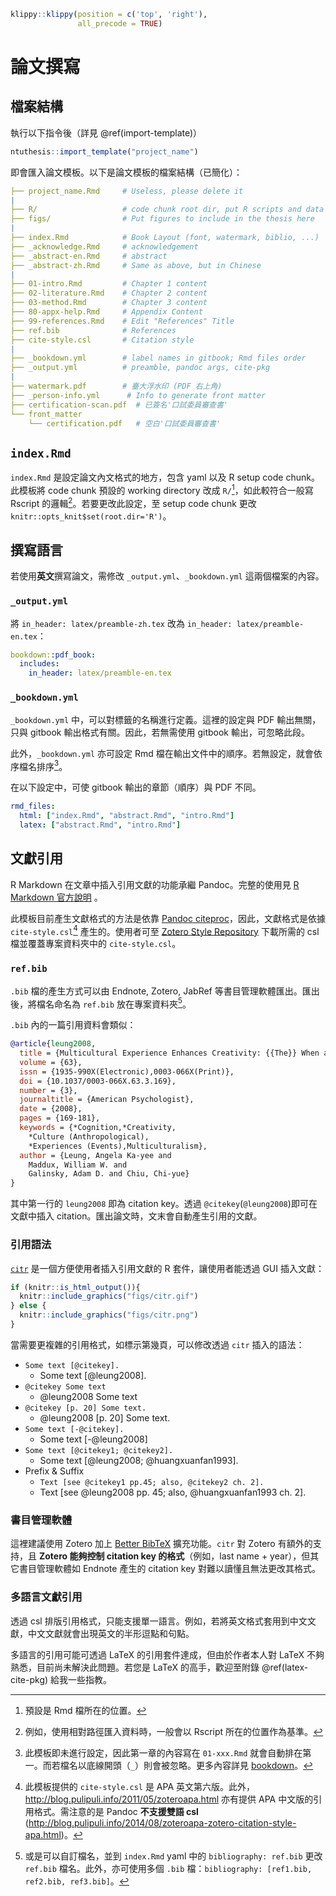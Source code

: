 ```r
klippy::klippy(position = c('top', 'right'),
               all_precode = TRUE)
```

# 論文撰寫 {#write-thesis}

## 檔案結構 {#dir-structure}

執行以下指令後（詳見 \@ref(import-template)）
```r
ntuthesis::import_template("project_name")
```

即會匯入論文模板。以下是論文模板的檔案結構（已簡化）：

```yaml
├── project_name.Rmd     # Useless, please delete it
|
├── R/                   # code chunk root dir, put R scripts and data here
├── figs/                # Put figures to include in the thesis here
|
├── index.Rmd            # Book Layout (font, watermark, biblio, ...)
├── _acknowledge.Rmd     # acknowledgement
├── _abstract-en.Rmd     # abstract
├── _abstract-zh.Rmd     # Same as above, but in Chinese
|
├── 01-intro.Rmd         # Chapter 1 content
├── 02-literature.Rmd    # Chapter 2 content
├── 03-method.Rmd        # Chapter 3 content
├── 80-appx-help.Rmd     # Appendix Content
├── 99-references.Rmd    # Edit "References" Title
├── ref.bib              # References
├── cite-style.csl       # Citation style
|
├── _bookdown.yml        # label names in gitbook; Rmd files order
├── _output.yml          # preamble, pandoc args, cite-pkg
|
├── watermark.pdf        # 臺大浮水印 (PDF 右上角)
├── _person-info.yml      # Info to generate front matter
├── certification-scan.pdf  # 已簽名'口試委員審查書'
└── front_matter
    └── certification.pdf   # 空白'口試委員審查書'
```

## `index.Rmd` {#index-rmd}

`index.Rmd` 是設定論文內文格式的地方，包含 yaml 以及 R setup code chunk。此模板將 code chunk 預設的 working directory 改成 `R/`[^code-root-dir]，如此較符合一般寫 Rscript 的邏輯[^relative-path]。若要更改此設定，至 setup code chunk 更改 `knitr::opts_knit$set(root.dir='R')`。

[^code-root-dir]: 預設是 Rmd 檔所在的位置。

[^relative-path]: 例如，使用相對路徑匯入資料時，一般會以 Rscript 所在的位置作為基準。

## 撰寫語言 {#write-lang}

若使用**英文**撰寫論文，需修改 `_output.yml`、`_bookdown.yml` 這兩個檔案的內容。

### `_output.yml`

將 `in_header: latex/preamble-zh.tex` 改為 `in_header: latex/preamble-en.tex`：

```yaml
bookdown::pdf_book:
  includes:
    in_header: latex/preamble-en.tex
```

### `_bookdown.yml`

`_bookdown.yml` 中，可以對標籤的名稱進行定義。這裡的設定與 PDF 輸出無關，只與 gitbook 輸出格式有關。因此，若無需使用 gitbook 輸出，可忽略此段。

此外，`_bookdown.yml` 亦可設定 Rmd 檔在輸出文件中的順序。若無設定，就會依序檔名排序[^order]。

在以下設定中，可使 gitbook 輸出的章節（順序）與 PDF 不同。
```yaml
rmd_files:
  html: ["index.Rmd", "abstract.Rmd", "intro.Rmd"]
  latex: ["abstract.Rmd", "intro.Rmd"]
```

[^order]: 此模板即未進行設定，因此第一章的內容寫在 `01-xxx.Rmd` 就會自動排在第一。而若檔名以底線開頭（`_`）則會被忽略。更多內容詳見 [bookdown](https://bookdown.org/yihui/bookdown/usage.html)。


## 文獻引用 {#bib-cite}

R Markdown 在文章中插入引用文獻的功能承繼 Pandoc。完整的使用見 [R Markdown 官方說明](https://rmarkdown.rstudio.com/authoring_bibliographies_and_citations.html) 。


此模板目前產生文獻格式的方法是依靠 [Pandoc citeproc](https://github.com/jgm/pandoc-citeproc)，因此，文獻格式是依據 `cite-style.csl`[^csl-ori] 產生的。使用者可至 [Zotero Style Repository](https://www.zotero.org/styles) 下載所需的 csl 檔並覆蓋專案資料夾中的 `cite-style.csl`。

[^csl-ori]: 此模板提供的 `cite-style.csl` 是 APA 英文第六版。此外，<http://blog.pulipuli.info/2011/05/zoteroapa.html> 亦有提供 APA 中文版的引用格式。需注意的是 Pandoc **不支援雙語 csl** (<http://blog.pulipuli.info/2014/08/zoteroapa-zotero-citation-style-apa.html>)。

### `ref.bib` {#ref-bib}

`.bib` 檔的產生方式可以由 Endnote, Zotero, JabRef 等書目管理軟體匯出。匯出後，將檔名命名為 `ref.bib` 放在專案資料夾[^refbib]。


[^refbib]: 或是可以自訂檔名，並到 `index.Rmd` yaml 中的 `bibliography: ref.bib` 更改 `ref.bib` 檔名。此外，亦可使用多個 `.bib` 檔：`bibliography: [ref1.bib, ref2.bib, ref3.bib]`。

`.bib` 內的一篇引用資料會類似：

```bib
@article{leung2008,
  title = {Multicultural Experience Enhances Creativity: {{The}} When and How.},
  volume = {63},
  issn = {1935-990X(Electronic),0003-066X(Print)},
  doi = {10.1037/0003-066X.63.3.169},
  number = {3},
  journaltitle = {American Psychologist},
  date = {2008},
  pages = {169-181},
  keywords = {*Cognition,*Creativity,
    *Culture (Anthropological),
    *Experiences (Events),Multiculturalism},
  author = {Leung, Angela Ka-yee and 
    Maddux, William W. and 
    Galinsky, Adam D. and Chiu, Chi-yue}
}
```

其中第一行的 `leung2008` 即為 citation key。透過 `@citekey`(`@leung2008`)即可在文獻中插入 citation。匯出論文時，文末會自動產生引用的文獻。

### 引用語法 {#cite-syntax}

[`citr`](https://github.com/crsh/citr) 是一個方便使用者插入引用文獻的 R 套件，讓使用者能透過 GUI 插入文獻：
```r
if (knitr::is_html_output()){
  knitr::include_graphics("figs/citr.gif")
} else {
  knitr::include_graphics("figs/citr.png")
}
```

當需要更複雜的引用格式，如標示第幾頁，可以修改透過 `citr` 插入的語法：

- `Some text [@citekey].`
    - Some text [@leung2008].

- `@citekey Some text`
    - @leung2008 Some text 

- `@citekey [p. 20] Some text.`
    - @leung2008 [p. 20] Some text.

- `Some text [-@citekey].`
    - Some text [-@leung2008]

- `Some text [@citekey1; @citekey2].`
    -  Some text [@leung2008; @huangxuanfan1993].

- Prefix & Suffix
    - `Text [see @citekey1 pp.45; also, @citekey2 ch. 2].`
    -  Text [see @leung2008 pp. 45; also, @huangxuanfan1993 ch. 2].

### 書目管理軟體 {#ref-manager}

這裡建議使用 Zotero 加上 [Better BibTeX](https://retorque.re/zotero-better-bibtex/) 擴充功能。`citr` 對 Zotero 有額外的支持，且 **Zotero 能夠控制 citation key 的格式**（例如，last name + year），但其它書目管理軟體如 Endnote 產生的 citation key 對難以讀懂且無法更改其格式。

### 多語言文獻引用 {#multi-lang-cite}

透過 csl 排版引用格式，只能支援單一語言。例如，若將英文格式套用到中文文獻，中文文獻就會出現英文的半形逗點和句點。

多語言的引用可能可透過 LaTeX 的引用套件達成，但由於作者本人對 LaTeX 不夠熟悉，目前尚未解決此問題。若您是 LaTeX 的高手，歡迎至附錄 \@ref(latex-cite-pkg) 給我一些指教。
